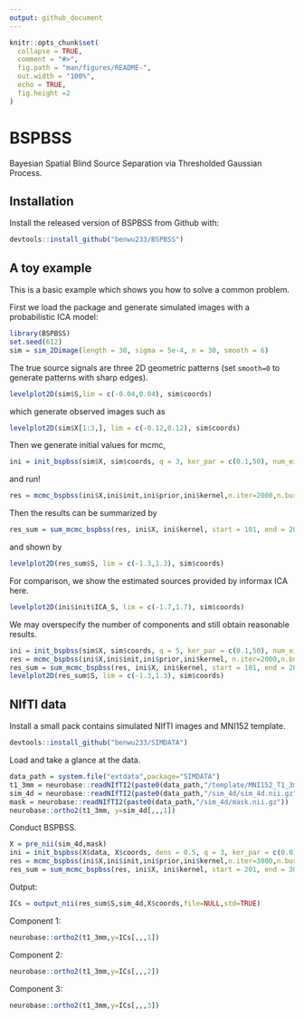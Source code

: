 ```yaml
---
output: github_document
---
```


<!-- README.md is generated from README.Rmd. Please edit that file -->

```r
knitr::opts_chunk$set(
  collapse = TRUE,
  comment = "#>",
  fig.path = "man/figures/README-",
  out.width = "100%",
  echo = TRUE,
  fig.height =2
)
```
# BSPBSS

<!-- badges: start -->
<!-- badges: end -->

Bayesian Spatial Blind Source Separation via Thresholded Gaussian Process.

## Installation

Install the released version of BSPBSS from Github with:

```r
devtools::install_github("benwu233/BSPBSS")
```

## A toy example

This is a basic example which shows you how to solve a common problem.

First we load the package and generate simulated images with a probabilistic ICA model:

```r
library(BSPBSS)
set.seed(612)
sim = sim_2Dimage(length = 30, sigma = 5e-4, n = 30, smooth = 6)
```

The true source signals are three 2D geometric patterns (set `smooth=0` to generate patterns with sharp edges).

```r
levelplot2D(sim$S,lim = c(-0.04,0.04), sim$coords)
```

which generate observed images such as 
```r
levelplot2D(sim$X[1:3,], lim = c(-0.12,0.12), sim$coords)
```

Then we generate initial values for mcmc,
```r
ini = init_bspbss(sim$X, sim$coords, q = 3, ker_par = c(0.1,50), num_eigen = 50)
```

and run!
```r
res = mcmc_bspbss(ini$X,ini$init,ini$prior,ini$kernel,n.iter=2000,n.burn_in=1000,thin=10,show_step=1000)
```

Then the results can be summarized by
```r
res_sum = sum_mcmc_bspbss(res, ini$X, ini$kernel, start = 101, end = 200, select_p = 0.5)
```

and shown by 
```r
levelplot2D(res_sum$S, lim = c(-1.3,1.3), sim$coords)
```

For comparison, we show the estimated sources provided by informax ICA here.
```r
levelplot2D(ini$init$ICA_S, lim = c(-1.7,1.7), sim$coords)
```


We may overspecify the number of components and still obtain reasonable results.
```r
ini = init_bspbss(sim$X, sim$coords, q = 5, ker_par = c(0.1,50), num_eigen = 50)
res = mcmc_bspbss(ini$X,ini$init,ini$prior,ini$kernel, n.iter=2000,n.burn_in=1000,thin=10,show_step=1000)
res_sum = sum_mcmc_bspbss(res, ini$X, ini$kernel, start = 101, end = 200, select_p = 0.5)
levelplot2D(res_sum$S, lim = c(-1.3,1.3), sim$coords)
```

## NIfTI data

Install a small pack contains simulated NIfTI images and MNI152 template.

```r
devtools::install_github("benwu233/SIMDATA")
```

Load and take a glance at the data.
```r
data_path = system.file("extdata",package="SIMDATA") 
t1_3mm = neurobase::readNIfTI2(paste0(data_path,"/template/MNI152_T1_3mm.nii.gz"))
sim_4d = neurobase::readNIfTI2(paste0(data_path,"/sim_4d/sim_4d.nii.gz"))
mask = neurobase::readNIfTI2(paste0(data_path,"/sim_4d/mask.nii.gz"))
neurobase::ortho2(t1_3mm, y=sim_4d[,,,1])
```

Conduct BSPBSS.
```r
X = pre_nii(sim_4d,mask)
ini = init_bspbss(X$data, X$coords, dens = 0.5, q = 3, ker_par = c(0.01, 120), num_eigen = 200)
res = mcmc_bspbss(ini$X,ini$init,ini$prior,ini$kernel,n.iter=3000,n.burn_in=2000,thin=10,show_step=1000,subsample_p=0.005)
res_sum = sum_mcmc_bspbss(res, ini$X, ini$kernel, start = 201, end = 300, select_p = 0.5)
```

Output:
```r
ICs = output_nii(res_sum$S,sim_4d,X$coords,file=NULL,std=TRUE)
```

Component 1:
```r
neurobase::ortho2(t1_3mm,y=ICs[,,,1])
```
Component 2:
```r
neurobase::ortho2(t1_3mm,y=ICs[,,,2])
```
Component 3:
```r
neurobase::ortho2(t1_3mm,y=ICs[,,,3])
```


